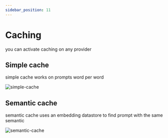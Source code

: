 ```yaml
---
sidebar_position: 11
---
```



# Caching

you can activate caching on any provider

## Simple cache

simple cache works on prompts word per word

![simple-cache](../static/img/simple-cache.png)

## Semantic cache

semantic cache uses an embedding datastore to find prompt with the same semantic

![semantic-cache](../static/img/semantic-cache.png)

